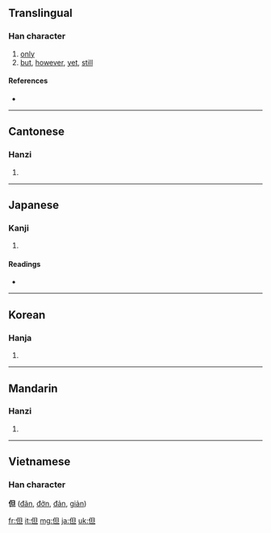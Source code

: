 ==Translingual==
{{stroke order}}

===Han character===
{{Han char|rn=9|rad=人|as=05|sn=7|four=2621<sub>0</sub>|canj=人日一 (OAM)}}

# [[only]]
# [[but]], [[however]], [[yet]], [[still]]

====References====
* {{Han ref|kx=0097.210|dkj=00495|dj=0206.100|hdz=10132.040|uh=4F46|ud=20294|bh=A6FD|bd=42749}}

----

==Cantonese==

===Hanzi===
{{yue-hanzi|jyut=|y=daan6}}

# {{defn|Cantonese}}

----

==Japanese==

===Kanji===
{{ja-kanji|grade=c|rs=人05}}

# {{defn|Japanese}}

====Readings====
* {{ja-readings|on=[[たん]] (tan), [[だん]] (dan)|kun=[[ただし]] (tadashi), [[ただ]] (tada)}}

----

==Korean==

===Hanja===
{{ko-hanja|hangeul=단|rv=dan|mr=tan}}

# {{defn|Korean}}

----

==Mandarin==

===Hanzi===
{{cmn-hanzi|pin=[[dàn]] ([[dan4]])|wg=tan<sup>4</sup>}}

# {{defn|Mandarin}}

----

==Vietnamese==
===Han character===
'''但''' ([[đãn]], [[đởn]], [[đản]], [[giản]])

[[fr:但]]
[[it:但]]
[[mg:但]]
[[ja:但]]
[[uk:但]]